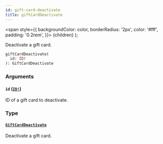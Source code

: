 ```yaml
---
id: gift-card-deactivate
title: giftCardDeactivate
---
```


<span
style={{
      backgroundColor: color,
      borderRadius: '2px',
      color: '#fff',
      padding: '0.2rem',
    }}>
{children}
</span>
);

Deactivate a gift card.

```graphql
giftCardDeactivate(
  id: ID!
): GiftCardDeactivate

```

### Arguments

#### `id` ([`ID!`](/api-reference/scalars/id.mdx))

ID of a gift card to deactivate.

### Type

#### [`GiftCardDeactivate`](/api-reference/objects/gift-card-deactivate.mdx)

Deactivate a gift card.

